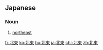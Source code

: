 ==Japanese==
{{ja-kanjitab|北|東}}

===Noun===
{{ja-noun|ほくとう}}

# [[northeast]]

[[fr:北東]]
[[ko:北東]]
[[hu:北東]]
[[ja:北東]]
[[chr:北東]]
[[zh:北東]]